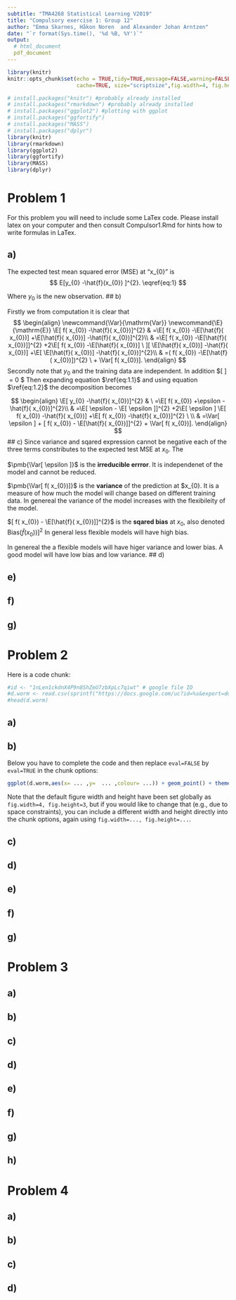 ```yaml
---
subtitle: "TMA4268 Statistical Learning V2019"
title: "Compulsory exercise 1: Group 12"
author: "Emma Skarnes, Håkon Noren  and Alexander Johan Arntzen"
date: "`r format(Sys.time(), '%d %B, %Y')`"
output: 
  # html_document
  pdf_document
---
```

  
```r
library(knitr)
knitr::opts_chunk$set(echo = TRUE,tidy=TRUE,message=FALSE,warning=FALSE,strip.white=TRUE,prompt=FALSE,
                      cache=TRUE, size="scriptsize",fig.width=4, fig.height=3)

```

```r
# install.packages("knitr") #probably already installed
# install.packages("rmarkdown") #probably already installed
# install.packages("ggplot2") #plotting with ggplot
# install.packages("ggfortify")  
# install.packages("MASS")  
# install.packages("dplyr")  
library(knitr)
library(rmarkdown)
library(ggplot2)
library(ggfortify)
library(MASS)
library(dplyr)
```


# Problem 1

For this problem you will need to include some LaTex code. Please install latex on your computer and then consult Compulsor1.Rmd for hints how to write formulas in LaTex.

## a)
The expected test mean squared error (MSE) at "x_{0}" is 
$$
 E[y_{0} -\hat{f}(x_{0}) ]^{2}.
 \eqref{eq:1}
$$

Where $y_{0}$ is the new observation.
## b)

Firstly we from computation it is clear that 
$$
\begin{align}
\newcommand{\Var}{\mathrm{Var}}
\newcommand{\E}{\mathrm{E}}
\E[ f( x_{0}) -\hat{f}( x_{0})]^{2} & =\E[ f( x_{0}) -\E[\hat{f}( x_{0})] +\E[\hat{f}( x_{0})] -\hat{f}( x_{0})]^{2}\\
 & =\E[ f( x_{0}) -\E[\hat{f}( x_{0})]]^{2} +2\E[ f( x_{0}) -\E[\hat{f}( x_{0})] \ ][ \E[\hat{f}( x_{0})] -\hat{f}( x_{0})] +\E[ \E[\hat{f}( x_{0})] -\hat{f}( x_{0})]^{2}\\
 & =( f( x_{0}) -\E[\hat{f}( x_{0})])^{2} \  + \Var[ f( x_{0})].
\end{align}
$$
Secondly note that $y_0$ and the training data are independent. In addition $\mathrm{E}[ \epsilon ] \ =\ 0 $ Then expanding equation $\ref{eq:1.1}$ and using equation $\ref{eq:1.2}$ the decomposition becomes 

$$
\begin{align}
\E[ y_{0} -\hat{f}( x_{0})]^{2} & \ =\E[ f( x_{0}) +\epsilon -\hat{f}( x_{0})]^{2}\\
 & =\E[ \epsilon - \E[ \epsilon ]]^{2} +2\E[ \epsilon ] \E[ f( x_{0}) -\hat{f}( x_{0})] +\E[ f( x_{0}) -\hat{f}( x_{0})]^{2} \ \\
 & =\Var[ \epsilon ] + [ f( x_{0}) - \E[\hat{f}( x_{0})]]^{2}   + \Var[ f( x_{0})].
\end{align}
$$
## c)
Since variance and sqared expression cannot be negative each of the three terms constributes to the expected test MSE at $x_0$. The

$\pmb{\Var[ \epsilon ]}$ is the **irreducible errror**. It is independenet of the model and cannot be reduced. 


$\pmb{\Var[ f( x_{0})]}$ is the **variance** of the prediction at $x_{0}. It is a measure of how much the model will change based on different training data. In genereal the variance of the model increases with the flexibileity of the model. 

$[ f( x_{0}) - \E[\hat{f}( x_{0})]]^{2}$ is the **sqared bias** at $x_{0}$, also denoted $\mathrm{Bias}(\hat{f}( x_{0}))]^{2}$  In general less flexible models will have high bias. 


In genereal the a flexible models will have higer variance and lower bias. A good model will have low bias and low variance. 
## d)

## e)

## f)

## g)

# Problem 2

Here is a code chunk:

```r
#id <- "1nLen1ckdnX4P9n8ShZeU7zbXpLc7qiwt" # google file ID
#d.worm <- read.csv(sprintf("https://docs.google.com/uc?id=%s&export=download", id))
#head(d.worm)
```




## a)


## b) 
Below you have to complete the code and then replace `eval=FALSE` by `eval=TRUE` in the chunk options:
```r
ggplot(d.worm,aes(x= ... ,y=  ... ,colour= ...)) + geom_point() + theme_bw()
```

Note that the default figure width and height have been set globally as `fig.width=4, fig.height=3`, but if you would like to change that (e.g., due to space constraints), you can include a different width and height directly into the chunk options, again using `fig.width=..., fig.height=...`.

## c)

## d)

## e)

## f)

## g)


# Problem 3

## a)

## b)

## c)

## d)

## e)

## f)

## g)

## h)


# Problem 4

## a)

## b)

## c)

## d)




